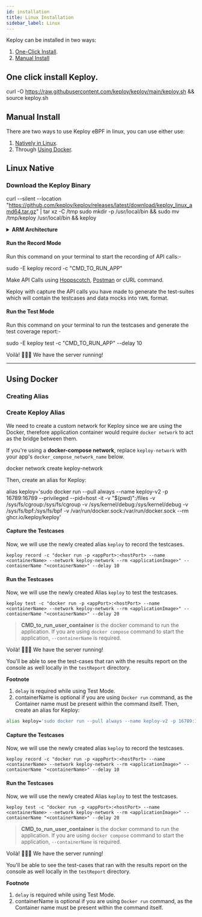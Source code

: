 ```yaml
---
id: installation
title: Linux Installation
sidebar_label: Linux
---
```



Keploy can be installed in two ways:

1. [One-Click Install](#one-click-install-keploy).
2. [Manual Install](#manual-install)

## One click install Keploy.

<CodeBlock>curl -O https://raw.githubusercontent.com/keploy/keploy/main/keploy.sh && source keploy.sh</CodeBlock>

## Manual Install

There are two ways to use Keploy eBPF in linux, you can use either use:

1. [Natively in Linux](#linux-native).
2. Through [Using Docker](#using-docker).

## Linux Native

### Download the Keploy Binary

<CodeBlock>curl --silent --location "https://github.com/keploy/keploy/releases/latest/download/keploy_linux_amd64.tar.gz" | tar xz -C /tmp sudo mkdir -p /usr/local/bin && sudo mv /tmp/keploy /usr/local/bin && keploy </CodeBlock>

<details>
 <summary> <strong> ARM Architecture </strong> </summary>

<CodeBlock language="zsh">curl --silent --location "https://github.com/keploy/keploy/releases/latest/download/keploy_linux_arm64.tar.gz" | tar xz -C /tmp sudo mkdir -p /usr/local/bin && sudo mv /tmp/keploy /usr/local/bin && keploy</CodeBlock>

</details>

#### Run the Record Mode

Run this command on your terminal to start the recording of API calls:-

<CodeBlock language="shell">sudo -E keploy record -c "CMD_TO_RUN_APP"</CodeBlock>

Make API Calls using [Hoppscotch](https://hoppscotch.io/), [Postman](https://www.postman.com/) or cURL command.

Keploy with capture the API calls you have made to generate the test-suites which will contain the testcases and data mocks into `YAML` format.

#### Run the Test Mode

Run this command on your terminal to run the testcases and generate the test coverage report:-

<CodeBlock language="shell">sudo -E keploy test -c "CMD_TO_RUN_APP" --delay 10</CodeBlock>

Voilà! 🧑🏻‍💻 We have the server running!

---

## Using Docker

### Creating Alias

### Create Keploy Alias

We need to create a custom network for Keploy since we are using the Docker, therefore application container would require `docker network` to act as the bridge between them.

If you're using a **docker-compose network**, replace `keploy-network` with your app's `docker_compose_network_name` below.

<CodeBlock language="zsh">docker network create keploy-network</CodeBlock>

Then, create an alias for Keploy:

<CodeBlock language="bash">alias keploy='sudo docker run --pull always --name keploy-v2 -p 16789:16789 --privileged --pid=host -it -v "$(pwd)":/files -v /sys/fs/cgroup:/sys/fs/cgroup -v /sys/kernel/debug:/sys/kernel/debug -v /sys/fs/bpf:/sys/fs/bpf -v /var/run/docker.sock:/var/run/docker.sock --rm ghcr.io/keploy/keploy'</CodeBlock>

#### Capture the Testcases

Now, we will use the newly created alias `keploy` to record the testcases.

```shell
keploy record -c "docker run -p <appPort>:<hostPort> --name <containerName> --network keploy-network --rm <applicationImage>" --containerName "<containerName>" --delay 10 
```

#### Run the Testcases

Now, we will use the newly created Alias `keploy` to test the testcases.

```shell
keploy test -c "docker run -p <appPort>:<hostPort> --name <containerName> --network keploy-network --rm <applicationImage>" --containerName "<containerName>" --delay 20
```

> **CMD_to_run_user_container** is the docker command to run the application.
> If you are using `docker compose` command to start the application, `--containerName` is required.

Voilà! 🧑🏻‍💻 We have the server running!

You'll be able to see the test-cases that ran with the results report on the console as well locally in the `testReport` directory.

**Footnote**

1. `delay` is required while using Test Mode.
2. containerName is optional if you are using `Docker run` command, as the Container name must be present within the command itself.
Then, create an alias for Keploy:

```bash
alias keploy='sudo docker run --pull always --name keploy-v2 -p 16789:16789 --privileged --pid=host -it -v "$(pwd)":/files -v /sys/fs/cgroup:/sys/fs/cgroup -v /sys/kernel/debug:/sys/kernel/debug -v /sys/fs/bpf:/sys/fs/bpf -v /var/run/docker.sock:/var/run/docker.sock --rm ghcr.io/keploy/keploy'
```

#### Capture the Testcases

Now, we will use the newly created alias `keploy` to record the testcases.

```shell
keploy record -c "docker run -p <appPort>:<hostPort> --name <containerName> --network keploy-network --rm <applicationImage>" --containerName "<containerName>" --delay 10
```

#### Run the Testcases

Now, we will use the newly created Alias `keploy` to test the testcases.

```shell
keploy test -c "docker run -p <appPort>:<hostPort> --name <containerName> --network keploy-network --rm <applicationImage>" --containerName "<containerName>" --delay 20
```

> **CMD_to_run_user_container** is the docker command to run the application.
> If you are using `docker compose` command to start the application, `--containerName` is required.

Voilà! 🧑🏻‍💻 We have the server running!

You'll be able to see the test-cases that ran with the results report on the console as well locally in the `testReport` directory.

**Footnote**

1. `delay` is required while using Test Mode.
2. containerName is optional if you are using `Docker run` command, as the Container name must be present within the command itself.
